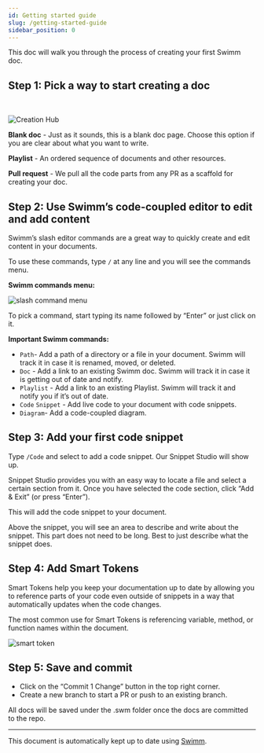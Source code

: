 ```yaml
---
id: Getting started guide
slug: /getting-started-guide
sidebar_position: 0
---
```



This doc will walk you through the process of creating your first Swimm doc.

## Step 1: Pick a way to start creating a doc

<br />

![Creation Hub](../../static/img/create_first_doc.png)

**Blank doc** - Just as it sounds, this is a blank doc page. Choose this option if you are clear about what you want to write.

**Playlist** - An ordered sequence of documents and other resources.

**Pull request** - We pull all the code parts from any PR as a scaffold for creating your doc.

## Step 2: Use Swimm’s code-coupled editor to edit and add content

Swimm’s slash editor commands are a great way to quickly create and edit content in your documents.

To use these commands, type `/` at any line and you will see the commands menu.

**Swimm commands menu:**

![slash command menu](../../static/img/slash-command-menu.png)

To pick a command, start typing its name followed by “Enter” or just click on it.

**Important Swimm commands:**

- `Path`\- Add a path of a directory or a file in your document. Swimm will track it in case it is renamed, moved, or deleted.
- `Doc` - Add a link to an existing Swimm doc. Swimm will track it in case it is getting out of date and notify.
- `Playlist` - Add a link to an existing Playlist. Swimm will track it and notify you if it’s out of date.
- `Code` `Snippet` - Add live code to your document with code snippets.
- `Diagram`\- Add a code-coupled diagram.

## Step 3: Add your first code snippet

Type `/Code` and select to add a code snippet. Our Snippet Studio will show up.

Snippet Studio provides you with an easy way to locate a file and select a certain section from it. Once you have selected the code section, click “Add & Exit” (or press “Enter”).

This will add the code snippet to your document.

Above the snippet, you will see an area to describe and write about the snippet. This part does not need to be long. Best to just describe what the snippet does.

## Step 4: Add Smart Tokens

Smart Tokens help you keep your documentation up to date by allowing you to reference parts of your code even outside of snippets in a way that automatically updates when the code changes.

The most common use for Smart Tokens is referencing variable, method, or function names within the document.

![smart token](../../static/img/smart-token.png)

## Step 5: Save and commit

- Click on the “Commit 1 Change” button in the top right corner.
- Create a new branch to start a PR or push to an existing branch.

All docs will be saved under the .swm folder once the docs are committed to the repo.

---

This document is automatically kept up to date using [Swimm](https://swimm.io).
